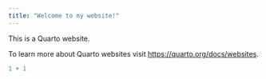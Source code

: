 ```yaml
---
title: "Welcome to my website!"
---
```


This is a Quarto website.

To learn more about Quarto websites visit <https://quarto.org/docs/websites>.

```r
1 + 1
```
